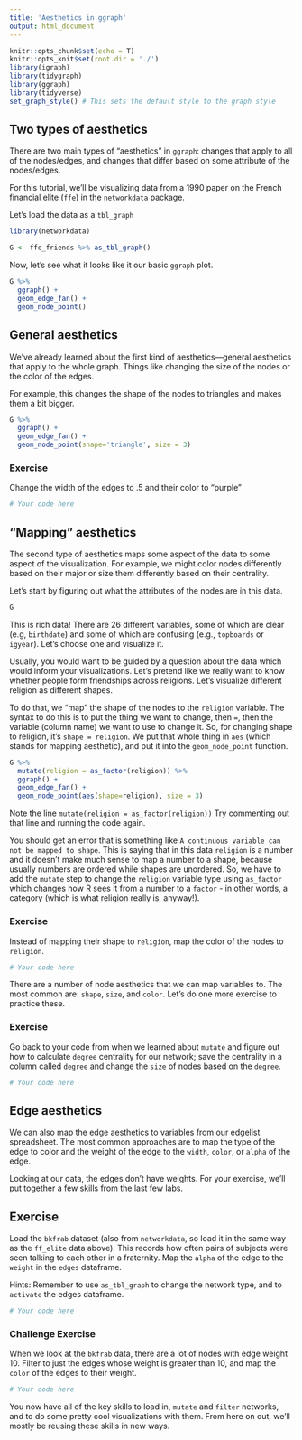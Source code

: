 ```yaml
---
title: 'Aesthetics in ggraph'
output: html_document
---
```



```r
knitr::opts_chunk$set(echo = T)
knitr::opts_knit$set(root.dir = './')
library(igraph)
library(tidygraph)
library(ggraph)
library(tidyverse)
set_graph_style() # This sets the default style to the graph style
```


## Two types of aesthetics

There are two main types of "aesthetics" in `ggraph`: changes that apply to all of the nodes/edges, and changes that differ based on some attribute of the nodes/edges.

For this tutorial, we'll be visualizing data from a 1990 paper on the French financial elite (`ffe`) in the `networkdata` package.

Let's load the data as a `tbl_graph`

```r
library(networkdata)

G <- ffe_friends %>% as_tbl_graph()
```

Now, let's see what it looks like it our basic `ggraph` plot.

```r
G %>%
  ggraph() +
  geom_edge_fan() + 
  geom_node_point()
```

## General aesthetics

We've already learned about the first kind of aesthetics---general aesthetics that apply to the whole graph. Things like changing the size of the nodes or the color of the edges.

For example, this changes the shape of the nodes to triangles and makes them a bit bigger.

```r
G %>%
  ggraph() +
  geom_edge_fan() + 
  geom_node_point(shape='triangle', size = 3)
```

### Exercise

Change the width of the edges to .5 and their color to "purple"

```r

# Your code here
```


## "Mapping" aesthetics

The second type of aesthetics maps some aspect of the data to some aspect of the visualization. For example, we might color nodes differently based on their major or size them differently based on their centrality.

Let's start by figuring out what the attributes of the nodes are in this data.

```r
G
```

This is rich data! There are 26 different variables, some of which are clear (e.g, `birthdate`) and some of which are confusing (e.g., `topboards` or `igyear`). Let's choose one and visualize it.

Usually, you would want to be guided by a question about the data which would inform your visualizations. Let's pretend like we really want to know whether people form friendships across religions. Let's visualize different religion as different shapes.

To do that, we "map" the shape of the nodes to the `religion` variable. The syntax to do this is to put the thing we want to change, then `=`, then the variable (column name) we want to use to change it. So, for changing shape to religion, it's `shape = religion`. We put that whole thing in `aes` (which stands for mapping aesthetic), and put it into the `geom_node_point` function.

```r
G %>%
  mutate(religion = as_factor(religion)) %>%
  ggraph() +
  geom_edge_fan() + 
  geom_node_point(aes(shape=religion), size = 3)
```

Note the line `mutate(religion = as_factor(religion))` Try commenting out that line and running the code again. 

You should get an error that is something like `A continuous variable can not be mapped to shape`. This is saying that in this data `religion` is a number and it doesn't make much sense to map a number to a shape, because usually numbers are ordered while shapes are unordered. So, we have to add the `mutate` step to change the `religion` variable type using `as_factor` which changes how R sees it from a number to a `factor` - in other words, a category (which is what religion really is, anyway!).

### Exercise

Instead of mapping their shape to `religion`, map the color of the nodes to `religion`.

```r
# Your code here

```


There are a number of node aesthetics that we can map variables to. The most common are: `shape`, `size`, and `color`. Let's do one more exercise to practice these.

### Exercise

Go back to your code from when we learned about `mutate` and figure out how to calculate `degree` centrality for our network; save the centrality in a column called `degree` and change the `size` of nodes based on the `degree`.

```r
# Your code here

```

## Edge aesthetics

We can also map the edge aesthetics to variables from our edgelist spreadsheet. The most common approaches are to map the type of the edge to color and the weight of the edge to the `width`, `color`, or `alpha` of the edge.

Looking at our data, the edges don't have weights. For your exercise, we'll put together a few skills from the last few labs.

## Exercise

Load the `bkfrab` dataset (also from `networkdata`, so load it in the same way as the `ff_elite` data above). This records how often pairs of subjects were seen talking to each other in a fraternity. Map the `alpha` of the edge to the `weight` in the `edges` dataframe.

Hints: Remember to use `as_tbl_graph` to change the network type, and to `activate` the edges dataframe.


```r
# Your code here


```

### Challenge Exercise


When we look at the `bkfrab` data, there are a lot of nodes with edge weight 10. Filter to just the edges whose weight is greater than 10, and map the `color` of the edges to their weight.

```r
# Your code here

```



You now have all of the key skills to load in, `mutate` and `filter` networks, and to do some pretty cool visualizations with them. From here on out, we'll mostly be reusing these skills in new ways.